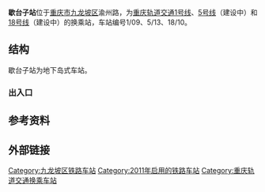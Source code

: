 {{Infobox station
|name=歇台子
|eng_name=Xietaizi
|linecolour={{重庆轨道交通颜色|1}}
|linecolour2={{重庆轨道交通颜色|5}}
|linecolour3={{重庆轨道交通颜色|18}}
|image=201908 Xietaizi Station Platform.jpg
|caption=1号线站台
|code={{重庆轨道交通车站编号||1|0|9}} {{重庆轨道交通车站编号||5|1|3}} {{重庆轨道交通车站编号|1|8|1|0}}
|country={{PRC}}
|borough=[[重庆市|重庆市]][[九龙坡区|九龙坡区]]
|address=渝州路
|coordinates={{coord|29.538254|106.494384|display=inline,title}}
|owned=[[重庆市轨道交通（集团）有限公司|重庆市轨道交通（集团）有限公司]]
|operator=[[重庆市轨道交通（集团）有限公司|重庆市轨道交通（集团）有限公司]]
|line={{重庆轨道交通线路名|1|narrow|long}}<br>{{重庆轨道交通线路名|5|narrow|long}}（建设中）<br>{{重庆轨道交通线路名|18|narrow|long}}（建设中）
|levels={{重庆轨道交通线路名|1|narrow|no}}：2层
|interchange=
|type=地下车站
|platform=1座[[岛式站台|岛式站台]]
|tracks=2条
|exits=6个（3个暂未开通）
|opened={{重庆轨道交通线路名|1|narrow|no}}：2011年7月28日<ref>{{cite web|url=http://www.gov.cn/jrzg/2011-07/28/content_1915725.htm|title=重庆首条地铁投入运营|date=2011-07-28|access-date=2021-01-15|archive-date=2021-01-21|archive-url=https://web.archive.org/web/20210121200125/http://www.gov.cn/jrzg/2011-07/28/content_1915725.htm|dead-url=no}}</ref>
|services={{Adjacent stations|system=重庆轨道交通
|line1=1|left1=石油路|right1=石桥铺
|header2=未开通
|line2=5|left2=红岩村|right2=石桥铺
|line3=18|left3=富华路|right3=奥体中心
}}
|timetable={{车站首末班时刻|重庆轨道交通|歇台子}}
}}
'''歇台子站'''位于[[重庆市|重庆市]][[九龙坡区|九龙坡区]]渝州路，为[[重庆轨道交通|重庆轨道交通]][[重庆轨道交通1号线|1号线]]、[[重庆轨道交通5号线|5号线]]（建设中）和[[重庆轨道交通18号线|18号线]]（建设中）的换乘站，车站编号1/09、5/13、18/10。

== 结构 ==
歇台子站为地下岛式车站。

{{城轨车站结构
|floor1=B1|label1A=站厅|text1A={{重庆轨道交通设施列表|票务|出口|无障碍电梯}}
|floor2=B2|label2A=站台|text2A={{重庆轨道交通设施列表|无障碍卫生间|无障碍电梯}}
 |map2A={{PlatformMap|I|system=重庆轨道交通|line=1|next1=石油路|next2=石桥铺}}
}}

=== 出入口 ===

{{重庆轨道交通出口列表|
{{重庆轨道交通出口|1|渝州路|长城医院|closed=1}}
{{重庆轨道交通出口|2A|渝州路|歇台子小学|closed=1}}
{{重庆轨道交通出口|2B|渝州路|{{hlist|歇台子小学|重庆长城医院|团圆口腔科医院|中国人民解放军陆军军事医院}}}}
{{重庆轨道交通出口|2C|渝州路|渝州宾馆|closed=1}}
{{重庆轨道交通出口|3A|渝州路|重庆公共管理学院}}
{{重庆轨道交通出口|3B|渝州路|中共重庆市委党校|acc=1}}
}}

== 参考资料 ==
{{reflist}}

== 外部链接 ==
{{commonscat}}

{{重庆轨道交通站点|1=1|5=1|18=1}}

[[Category:九龙坡区铁路车站|Category:九龙坡区铁路车站]]
[[Category:2011年启用的铁路车站|Category:2011年启用的铁路车站]]
[[Category:重庆轨道交通换乘车站|Category:重庆轨道交通换乘车站]]